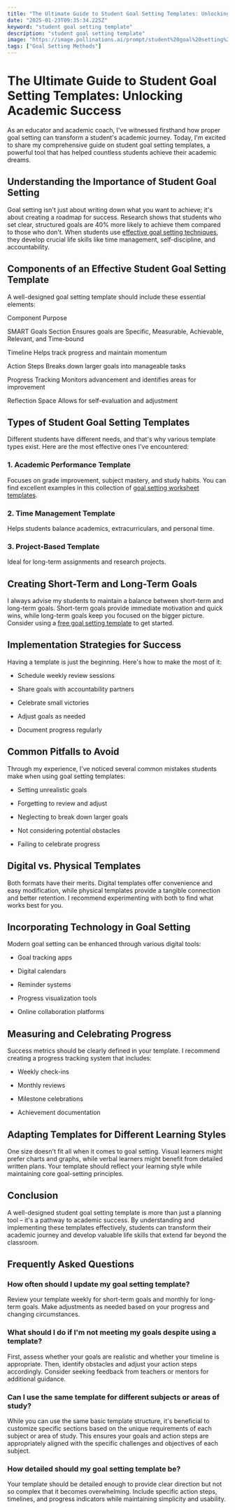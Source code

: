 ```yaml
---
title: "The Ultimate Guide to Student Goal Setting Templates: Unlocking Academic Success"
date: "2025-01-23T09:35:34.225Z"
keyword: "student goal setting template"
description: "student goal setting template"
image: "https://image.pollinations.ai/prompt/student%20goal%20setting%20template%2C%20realistic%20photo%2C%20high%20quality%2C%204k?width=1024&height=1024&nologo=true"
tags: ["Goal Setting Methods"]
---
```


# The Ultimate Guide to Student Goal Setting Templates: Unlocking Academic Success


As an educator and academic coach, I've witnessed firsthand how proper goal setting can transform a student's academic journey. Today, I'm excited to share my comprehensive guide on student goal setting templates, a powerful tool that has helped countless students achieve their academic dreams.



## Understanding the Importance of Student Goal Setting


Goal setting isn't just about writing down what you want to achieve; it's about creating a roadmap for success. Research shows that students who set clear, structured goals are 40% more likely to achieve them compared to those who don't. When students use [effective goal setting techniques](https://productivityprospect.com/blog/goal-setting-techniques-for-enhancing-student-performance/), they develop crucial life skills like time management, self-discipline, and accountability.



## Components of an Effective Student Goal Setting Template


A well-designed goal setting template should include these essential elements:





Component
Purpose


SMART Goals Section
Ensures goals are Specific, Measurable, Achievable, Relevant, and Time-bound


Timeline
Helps track progress and maintain momentum


Action Steps
Breaks down larger goals into manageable tasks


Progress Tracking
Monitors advancement and identifies areas for improvement


Reflection Space
Allows for self-evaluation and adjustment





## Types of Student Goal Setting Templates


Different students have different needs, and that's why various template types exist. Here are the most effective ones I've encountered:



### 1. Academic Performance Template

Focuses on grade improvement, subject mastery, and study habits. You can find excellent examples in this collection of [goal setting worksheet templates](https://productivityprospect.com/blog/goal-setting-worksheet-templates/).



### 2. Time Management Template

Helps students balance academics, extracurriculars, and personal time.



### 3. Project-Based Template

Ideal for long-term assignments and research projects.



## Creating Short-Term and Long-Term Goals


I always advise my students to maintain a balance between short-term and long-term goals. Short-term goals provide immediate motivation and quick wins, while long-term goals keep you focused on the bigger picture. Consider using a [free goal setting template](https://productivityprospect.com/blog/goal-setting-template-free/) to get started.



## Implementation Strategies for Success


Having a template is just the beginning. Here's how to make the most of it:




- Schedule weekly review sessions

- Share goals with accountability partners

- Celebrate small victories

- Adjust goals as needed

- Document progress regularly



## Common Pitfalls to Avoid


Through my experience, I've noticed several common mistakes students make when using goal setting templates:




- Setting unrealistic goals

- Forgetting to review and adjust

- Neglecting to break down larger goals

- Not considering potential obstacles

- Failing to celebrate progress



## Digital vs. Physical Templates


Both formats have their merits. Digital templates offer convenience and easy modification, while physical templates provide a tangible connection and better retention. I recommend experimenting with both to find what works best for you.



## Incorporating Technology in Goal Setting


Modern goal setting can be enhanced through various digital tools:




- Goal tracking apps

- Digital calendars

- Reminder systems

- Progress visualization tools

- Online collaboration platforms



## Measuring and Celebrating Progress


Success metrics should be clearly defined in your template. I recommend creating a progress tracking system that includes:




- Weekly check-ins

- Monthly reviews

- Milestone celebrations

- Achievement documentation



## Adapting Templates for Different Learning Styles


One size doesn't fit all when it comes to goal setting. Visual learners might prefer charts and graphs, while verbal learners might benefit from detailed written plans. Your template should reflect your learning style while maintaining core goal-setting principles.



## Conclusion


A well-designed student goal setting template is more than just a planning tool – it's a pathway to academic success. By understanding and implementing these templates effectively, students can transform their academic journey and develop valuable life skills that extend far beyond the classroom.



## Frequently Asked Questions


### How often should I update my goal setting template?

Review your template weekly for short-term goals and monthly for long-term goals. Make adjustments as needed based on your progress and changing circumstances.



### What should I do if I'm not meeting my goals despite using a template?

First, assess whether your goals are realistic and whether your timeline is appropriate. Then, identify obstacles and adjust your action steps accordingly. Consider seeking feedback from teachers or mentors for additional guidance.



### Can I use the same template for different subjects or areas of study?

While you can use the same basic template structure, it's beneficial to customize specific sections based on the unique requirements of each subject or area of study. This ensures your goals and action steps are appropriately aligned with the specific challenges and objectives of each subject.



### How detailed should my goal setting template be?

Your template should be detailed enough to provide clear direction but not so complex that it becomes overwhelming. Include specific action steps, timelines, and progress indicators while maintaining simplicity and usability.

